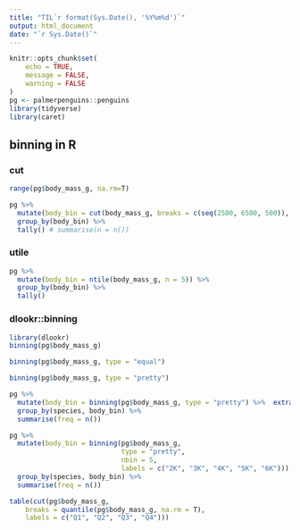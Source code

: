 ```yaml
---
title: "TIL`r format(Sys.Date(), '%Y%m%d')`"
output: html_document
date: "`r Sys.Date()`"
---
```


```r
knitr::opts_chunk$set(
	echo = TRUE,
	message = FALSE,
	warning = FALSE
)
pg <- palmerpenguins::penguins
library(tidyverse)
library(caret)
```

## binning in R

### cut

```r
range(pg$body_mass_g, na.rm=T)
```


```r
pg %>% 
  mutate(body_bin = cut(body_mass_g, breaks = c(seq(2500, 6500, 500)), dig.lab = 4)) %>% 
  group_by(body_bin) %>% 
  tally() # summarise(n = n())
```

### utile

```r
pg %>% 
  mutate(body_bin = ntile(body_mass_g, n = 5)) %>% 
  group_by(body_bin) %>% 
  tally()
```

### dlookr::binning

```r
library(dlookr)
binning(pg$body_mass_g)
```

```r
binning(pg$body_mass_g, type = "equal")
```

```r
binning(pg$body_mass_g, type = "pretty")
```

```r
pg %>% 
  mutate(body_bin = binning(pg$body_mass_g, type = "pretty") %>%  extract()) %>% 
  group_by(species, body_bin) %>% 
  summarise(freq = n())
```

```r
pg %>% 
  mutate(body_bin = binning(pg$body_mass_g, 
                            type = "pretty", 
                            nbin = 5, 
                            labels = c("2K", "3K", "4K", "5K", "6K"))) %>% 
  group_by(species, body_bin) %>% 
  summarise(freq = n())
```

```r
table(cut(pg$body_mass_g, 
    breaks = quantile(pg$body_mass_g, na.rm = T), 
    labels = c("Q1", "Q2", "Q3", "Q4")))
```




